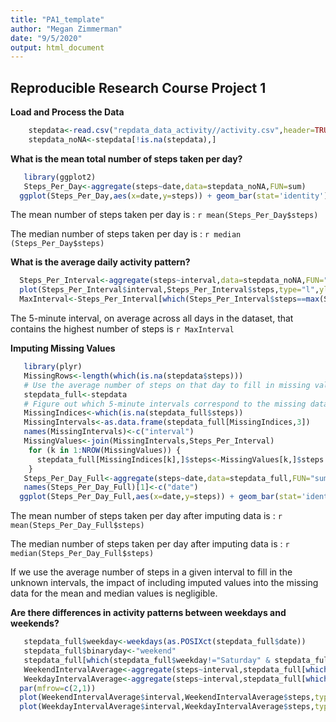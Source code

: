 ---
title: "PA1_template"
author: "Megan Zimmerman"
date: "9/5/2020"
output: html_document
---

## Reproducible Research Course Project 1

**Load and Process the Data** 
```{r cars}
    stepdata<-read.csv("repdata_data_activity//activity.csv",header=TRUE,stringsAsFactors = FALSE)
    stepdata_noNA<-stepdata[!is.na(stepdata),]
```

**What is the mean total number of steps taken per day?**
```{r steps}
   library(ggplot2)
   Steps_Per_Day<-aggregate(steps~date,data=stepdata_noNA,FUN=sum)
  ggplot(Steps_Per_Day,aes(x=date,y=steps)) + geom_bar(stat='identity') + theme(axis.text.x=element_text(angle=90)) + ggtitle("Histogram of Steps Per Day")

```

The mean number of steps taken per day is : `r mean(Steps_Per_Day$steps)`

The median number of steps taken per day is : `r median (Steps_Per_Day$steps)`

**What is the average daily activity pattern?**
```{r pattern}
  Steps_Per_Interval<-aggregate(steps~interval,data=stepdata_noNA,FUN="mean")
  plot(Steps_Per_Interval$interval,Steps_Per_Interval$steps,type="l",ylab="Average Number of Steps Taken",xlab="Time Interval")
  MaxInterval<-Steps_Per_Interval[which(Steps_Per_Interval$steps==max(Steps_Per_Interval$steps)),1]
```

The 5-minute interval, on average across all days in the dataset, that contains the highest number of steps is `r MaxInterval`

**Imputing Missing Values**
```{r missingvalues}
   library(plyr)   
   MissingRows<-length(which(is.na(stepdata$steps)))
   # Use the average number of steps on that day to fill in missing values
   stepdata_full<-stepdata
   # Figure out which 5-minute intervals correspond to the missing data
   MissingIndices<-which(is.na(stepdata_full$steps))
   MissingIntervals<-as.data.frame(stepdata_full[MissingIndices,3])
   names(MissingIntervals)<-c("interval")
   MissingValues<-join(MissingIntervals,Steps_Per_Interval)
    for (k in 1:NROW(MissingValues)) {
      stepdata_full[MissingIndices[k],]$steps<-MissingValues[k,]$steps
    }
   Steps_Per_Day_Full<-aggregate(steps~date,data=stepdata_full,FUN="sum")
   names(Steps_Per_Day_Full)[1]<-c("date")
  ggplot(Steps_Per_Day_Full,aes(x=date,y=steps)) + geom_bar(stat='identity') + theme(axis.text.x=element_text(angle=90)) + ggtitle("Histogram of Steps Per Day After Imputing Data")
```
The mean number of steps taken per day after imputing data is : `r mean(Steps_Per_Day_Full$steps)`

The median number of steps taken per day after imputing data is : `r median(Steps_Per_Day_Full$steps)`

If we use the average number of steps in a given interval to fill in the unknown intervals, the impact of including imputed values into the missing data for the mean and median values is negligible. 

**Are there differences in activity patterns between weekdays and weekends?**
```{r weekends}
   stepdata_full$weekday<-weekdays(as.POSIXct(stepdata_full$date))
   stepdata_full$binaryday<-"weekend"
   stepdata_full[which(stepdata_full$weekday!="Saturday" & stepdata_full$weekday!="Sunday"),]$binaryday<-"weekday"
   WeekendIntervalAverage<-aggregate(steps~interval,stepdata_full[which(stepdata_full$binaryday=="weekend"),],FUN="mean")
   WeekdayIntervalAverage<-aggregate(steps~interval,stepdata_full[which(stepdata_full$binaryday=="weekday"),],FUN="mean")
  par(mfrow=c(2,1))   
  plot(WeekendIntervalAverage$interval,WeekendIntervalAverage$steps,type="l",xlab="Time Interval",ylab="Steps",main="Weekend Average Steps Per 5-minute Interval")
  plot(WeekdayIntervalAverage$interval,WeekdayIntervalAverage$steps,type="l",xlab="Time Interval",ylab="Steps",main="Weekday Average Steps Per 5-minute Interval")
```